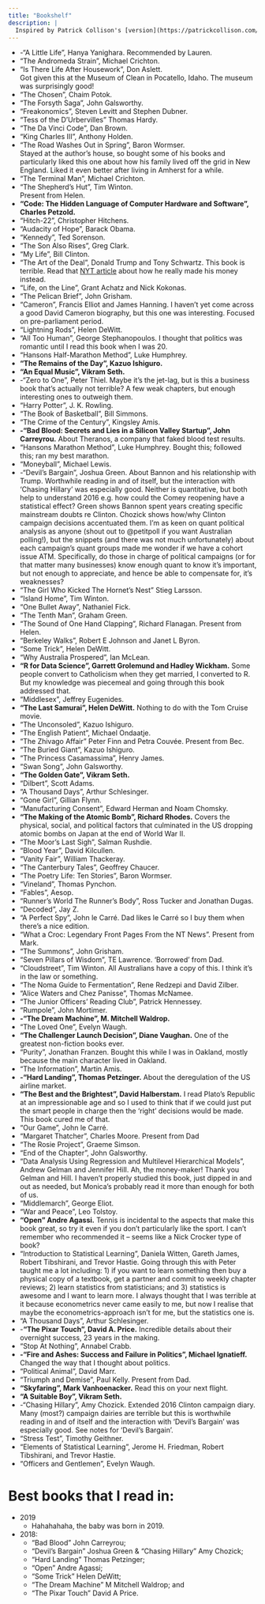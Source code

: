 ```yaml
---
title: "Bookshelf"
description: |
  Inspired by Patrick Collison's [version](https://patrickcollison.com/bookshelf), this is an incomplete (so far) and unordered list of the books that I own. I've been a bit more liberal than Patrick and included books that I've read and would like to own (designated by "-"). If you have recommendations, then please [get in touch](mailto:rohan.alexander@utoronto.ca). I usually only buy books that I like, but bolded books are ones I especially like.
---
```





* -"A Little Life", Hanya Yanighara. Recommended by Lauren.
* "The Andromeda Strain", Michael Crichton.
* "Is There Life After Housework", Don Aslett.  
Got given this at the Museum of Clean in Pocatello, Idaho. The museum was surprisingly good!
* "The Chosen", Chaim Potok.
* "The Forsyth Saga", John Galsworthy.
* "Freakonomics", Steven Levitt and Stephen Dubner.
* "Tess of the D'Urbervilles" Thomas Hardy.
* "The Da Vinci Code", Dan Brown.
* "King Charles III", Anthony Holden.
* "The Road Washes Out in Spring", Baron Wormser.  
Stayed at the author's house, so bought some of his books and particularly liked this one about how his family lived off the grid in New England. Liked it even better after living in Amherst for a while.
* "The Terminal Man", Michael Crichton.
* "The Shepherd's Hut", Tim Winton.  
Present from Helen.
* **"Code: The Hidden Language of Computer Hardware and Software", Charles Petzold.**
* "Hitch-22", Christopher Hitchens.
* "Audacity of Hope", Barack Obama.
* "Kennedy", Ted Sorenson.
* "The Son Also Rises", Greg Clark.
* "My Life", Bill Clinton.
* "The Art of the Deal", Donald Trump and Tony Schwartz. This book is terrible. Read that [NYT article](https://www.nytimes.com/interactive/2018/10/02/us/politics/donald-trump-tax-schemes-fred-trump.html) about how he really made his money instead.
* "Life, on the Line", Grant Achatz and Nick Kokonas.
* "The Pelican Brief", John Grisham.
* "Cameron", Francis Elliot and James Hanning. I haven't yet come across a good David Cameron biography, but this one was interesting. Focused on pre-parliament period.
* "Lightning Rods", Helen DeWitt.
* "All Too Human", George Stephanopoulos. I thought that politics was romantic until I read this book when I was 20.
* "Hansons Half-Marathon Method", Luke Humphrey.
* **"The Remains of the Day", Kazuo Ishiguro.**
* **"An Equal Music", Vikram Seth.**
* -"Zero to One", Peter Thiel. Maybe it's the jet-lag, but is this a business book that's actually not terrible? A few weak chapters, but enough interesting ones to outweigh them.
* "Harry Potter", J. K. Rowling.
* "The Book of Basketball", Bill Simmons.
* "The Crime of the Century", Kingsley Amis.
* **-"Bad Blood: Secrets and Lies in a Silicon Valley Startup", John Carreyrou.** About Theranos, a company that faked blood test results.
* "Hansons Marathon Method", Luke Humphrey. Bought this; followed this; ran my best marathon.
* "Moneyball", Michael Lewis.
* -"Devil's Bargain", Joshua Green. About Bannon and his relationship with Trump. Worthwhile reading in and of itself, but the interaction with 'Chasing Hillary' was especially good. Neither is quantitative, but both help to understand 2016 e.g. how could the Comey reopening have a statistical effect? Green shows Bannon spent years creating specific mainstream doubts re Clinton. Chozick shows how/why Clinton campaign decisions accentuated them. I'm as keen on quant political analysis as anyone (shout out to @petitpoll if you want Australian polling!), but the snippets (and there was not much unfortunately) about each campaign's quant groups made me wonder if we have a cohort issue ATM. Specifically, do those in charge of political campaigns (or for that matter many businesses) know enough quant to know it's important, but not enough to appreciate, and hence be able to compensate for, it's weaknesses?
* "The Girl Who Kicked The Hornet's Nest" Stieg Larsson.
* "Island Home", Tim Winton.
* "One Bullet Away", Nathaniel Fick.
* "The Tenth Man", Graham Green.
* "The Sound of One Hand Clapping", Richard Flanagan. Present from Helen.
* "Berkeley Walks", Robert E Johnson and Janet L Byron.
* "Some Trick", Helen DeWitt.
* "Why Australia Prospered", Ian McLean.
* **"R for Data Science", Garrett Grolemund and Hadley Wickham.** Some people convert to Catholicism when they get married, I converted to R. But my knowledge was piecemeal and going through this book addressed that.
* "Middlesex", Jeffrey Eugenides.
* **"The Last Samurai", Helen DeWitt.** Nothing to do with the Tom Cruise movie.
* "The Unconsoled", Kazuo Ishiguro.
* "The English Patient", Michael Ondaatje.
* "The Zhivago Affair" Peter Finn and Petra Couvée. Present from Bec.
* "The Buried Giant", Kazuo Ishiguro.
* "The Princess Casamassima", Henry James.
* "Swan Song", John Galsworthy.
* **"The Golden Gate", Vikram Seth.**
* "Dilbert", Scott Adams.
* "A Thousand Days", Arthur Schlesinger.
* "Gone Girl", Gillian Flynn.
* "Manufacturing Consent", Edward Herman and Noam Chomsky.
* **"The Making of the Atomic Bomb", Richard Rhodes.** Covers the physical, social, and political factors that culminated in the US dropping atomic bombs on Japan at the end of World War II.
* "The Moor's Last Sigh", Salman Rushdie.
* "Blood Year", David Kilcullen.
* "Vanity Fair", William Thackeray.
* "The Canterbury Tales", Geoffrey Chaucer.
* "The Poetry Life: Ten Stories", Baron Wormser.
* "Vineland", Thomas Pynchon.
* "Fables", Aesop.
* "Runner's World The Runner's Body", Ross Tucker and Jonathan Dugas.
* "Decoded", Jay Z.
* "A Perfect Spy", John le Carré. Dad likes le Carré so I buy them when there's a nice edition.
* "What a Croc: Legendary Front Pages From the NT News". Present from Mark.
* "The Summons", John Grisham.
* "Seven Pillars of Wisdom",  TE Lawrence. 'Borrowed' from Dad.
* "Cloudstreet", Tim Winton. All Australians have a copy of this. I think it's in the law or something.
* "The Noma Guide to Fermentation", Rene Redzepi and David Zilber.
* "Alice Waters and Chez Panisse", Thomas McNamee.
* "The Junior Officers' Reading Club", Patrick Hennessey.
* "Rumpole", John Mortimer.
* **-"The Dream Machine", M. Mitchell Waldrop.**
* "The Loved One", Evelyn Waugh.
* **"The Challenger Launch Decision", Diane Vaughan.** One of the greatest non-fiction books ever.
* "Purity", Jonathan Franzen. Bought this while I was in Oakland, mostly because the main character lived in Oakland.
* "The Information", Martin Amis.
* **-"Hard Landing", Thomas Petzinger.** About the deregulation of the US airline market.
* **"The Best and the Brightest", David Halberstam.** I read Plato's Republic at an impressionable age and so I used to think that if we could just put the smart people in charge then the 'right' decisions would be made. This book cured me of that.
* "Our Game", John le Carré.
* "Margaret Thatcher", Charles Moore. Present from Dad
* "The Rosie Project", Graeme Simson.
* "End of the Chapter", John Galsworthy.
* "Data Analysis Using Regression and Multilevel Hierarchical Models", Andrew Gelman and Jennifer Hill. Ah, the money-maker! Thank you Gelman and Hill. I haven't properly studied this book, just dipped in and out as needed, but Monica's probably read it more than enough for both of us.
* "Middlemarch", George Eliot.
* "War and Peace", Leo Tolstoy.
* **"Open" Andre Agassi.** Tennis is incidental to the aspects that make this book great, so try it even if you don't particularly like the sport. I can't remember who recommended it -- seems like a Nick Crocker type of book?
* "Introduction to Statistical Learning", Daniela Witten, Gareth James, Robert Tibshirani, and Trevor Hastie. Going through this with Peter taught me a lot including: 1) if you want to learn something then buy a physical copy of a textbook, get a partner and commit to weekly chapter reviews; 2) learn statistics from statisticians; and 3) statistics is awesome and I want to learn more. I always thought that I was terrible at it because econometrics never came easily to me, but now I realise that maybe the econometrics-approach isn't for me, but the statistics one is.
* "A Thousand Days", Arthur Schlesinger.
* -**"The Pixar Touch", David A. Price.** Incredible details about their overnight success, 23 years in the making.
* "Stop At Nothing", Annabel Crabb.
* **-"Fire and Ashes: Success and Failure in Politics", Michael Ignatieff.** Changed the way that I thought about politics.
* "Political Animal", David Marr.
* "Triumph and Demise", Paul Kelly. Present from Dad.
* **"Skyfaring", Mark Vanhoenacker.** Read this on your next flight.
* **"A Suitable Boy", Vikram Seth.**
* -"Chasing Hillary", Amy Chozick. Extended 2016 Clinton campaign diary. Many (most?) campaign dairies are terrible but this is worthwhile reading in and of itself and the interaction with 'Devil's Bargain' was especially good. See notes for 'Devil's Bargain'.
* "Stress Test", Timothy Geithner.
* "Elements of Statistical Learning", Jerome H. Friedman, Robert Tibshirani, and Trevor Hastie.
* "Officers and Gentlemen", Evelyn Waugh.


# Best books that I read in:

* 2019
    - Hahahahaha, the baby was born in 2019.
* 2018: 
    - "Bad Blood" John Carreyrou; 
    - "Devil's Bargain" Joshua Green & "Chasing Hillary" Amy Chozick; 
    - "Hard Landing" Thomas Petzinger; 
    - "Open" Andre Agassi; 
    - "Some Trick" Helen DeWitt; 
    - "The Dream Machine" M Mitchell Waldrop; and 
    - "The Pixar Touch" David A Price.
